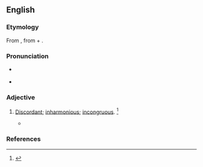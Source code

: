==English==

===Etymology===
From {{etyl|la|en}} {{m|la|absonus}}, from {{m|la|ab-||away}} + {{m|la|sonus||sound}}.

===Pronunciation===
* {{a|US}} {{IPA|en|/ˈæb.sə.nəs/}}
* {{audio|en|LL-Q1860 (eng)-Vealhurl-absonous.wav|Audio (UK)}}

===Adjective===
{{en-adj}}

# {{lb|en|obsolete}} [[discordant|Discordant]]; [[inharmonious]]; [[incongruous]]. {{defdate|Attested from the early 17<sup>th</sup> century until the mid 18<sup>th</sup> century.}}<ref name=SOED>{{R:SOED5|page=9}}</ref>
#* {{quote-book|en|title=Scepsis Scientifica|author=Joseph Glanville|passage='''absonous''' to our reason|year=1665}}

===References===
<references/>